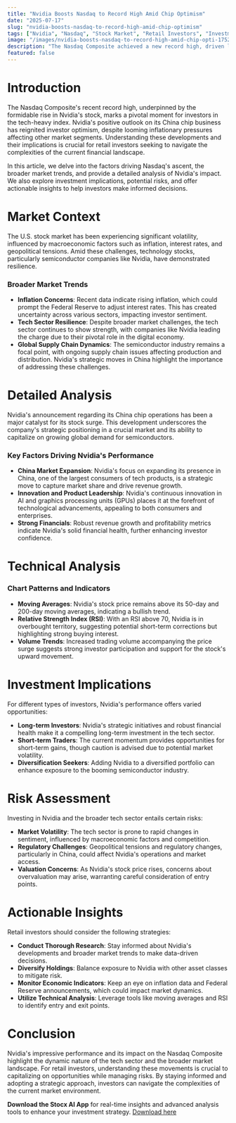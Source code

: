 ```yaml
---
title: "Nvidia Boosts Nasdaq to Record High Amid Chip Optimism"
date: "2025-07-17"
slug: "nvidia-boosts-nasdaq-to-record-high-amid-chip-optimism"
tags: ["Nvidia", "Nasdaq", "Stock Market", "Retail Investors", "Investment Strategies", "Tech Stocks", "Inflation"]
image: "/images/nvidia-boosts-nasdaq-to-record-high-amid-chip-opti-1752717657914.png"
description: "The Nasdaq Composite achieved a new record high, driven largely by Nvidia's robust performance and promising news related to its China chip operations. This surge in Nvidia shares offered a stark contrast to the broader market, which grappled with concerns over inflation and its potential impact on future interest rate hikes. For retail investors, understanding the implications of Nvidia's performance is crucial, as it signifies significant trends in the tech sector and global chip demand. This article provides a comprehensive analysis of the market dynamics at play, the potential investment opportunities, and the risks involved. It aims to equip investors with actionable insights, highlighting the broader economic context and offering detailed technical analysis to guide investment strategies."
featured: false
---
```


# Introduction

The Nasdaq Composite's recent record high, underpinned by the formidable rise in Nvidia's stock, marks a pivotal moment for investors in the tech-heavy index. Nvidia's positive outlook on its China chip business has reignited investor optimism, despite looming inflationary pressures affecting other market segments. Understanding these developments and their implications is crucial for retail investors seeking to navigate the complexities of the current financial landscape.

In this article, we delve into the factors driving Nasdaq's ascent, the broader market trends, and provide a detailed analysis of Nvidia's impact. We also explore investment implications, potential risks, and offer actionable insights to help investors make informed decisions.

# Market Context

The U.S. stock market has been experiencing significant volatility, influenced by macroeconomic factors such as inflation, interest rates, and geopolitical tensions. Amid these challenges, technology stocks, particularly semiconductor companies like Nvidia, have demonstrated resilience.

### Broader Market Trends
- **Inflation Concerns**: Recent data indicate rising inflation, which could prompt the Federal Reserve to adjust interest rates. This has created uncertainty across various sectors, impacting investor sentiment.
- **Tech Sector Resilience**: Despite broader market challenges, the tech sector continues to show strength, with companies like Nvidia leading the charge due to their pivotal role in the digital economy.
- **Global Supply Chain Dynamics**: The semiconductor industry remains a focal point, with ongoing supply chain issues affecting production and distribution. Nvidia's strategic moves in China highlight the importance of addressing these challenges.

# Detailed Analysis

Nvidia's announcement regarding its China chip operations has been a major catalyst for its stock surge. This development underscores the company's strategic positioning in a crucial market and its ability to capitalize on growing global demand for semiconductors.

### Key Factors Driving Nvidia's Performance
- **China Market Expansion**: Nvidia's focus on expanding its presence in China, one of the largest consumers of tech products, is a strategic move to capture market share and drive revenue growth.
- **Innovation and Product Leadership**: Nvidia's continuous innovation in AI and graphics processing units (GPUs) places it at the forefront of technological advancements, appealing to both consumers and enterprises.
- **Strong Financials**: Robust revenue growth and profitability metrics indicate Nvidia's solid financial health, further enhancing investor confidence.

# Technical Analysis

### Chart Patterns and Indicators
- **Moving Averages**: Nvidia's stock price remains above its 50-day and 200-day moving averages, indicating a bullish trend.
- **Relative Strength Index (RSI)**: With an RSI above 70, Nvidia is in overbought territory, suggesting potential short-term corrections but highlighting strong buying interest.
- **Volume Trends**: Increased trading volume accompanying the price surge suggests strong investor participation and support for the stock's upward movement.

# Investment Implications

For different types of investors, Nvidia's performance offers varied opportunities:
- **Long-term Investors**: Nvidia's strategic initiatives and robust financial health make it a compelling long-term investment in the tech sector.
- **Short-term Traders**: The current momentum provides opportunities for short-term gains, though caution is advised due to potential market volatility.
- **Diversification Seekers**: Adding Nvidia to a diversified portfolio can enhance exposure to the booming semiconductor industry.

# Risk Assessment

Investing in Nvidia and the broader tech sector entails certain risks:
- **Market Volatility**: The tech sector is prone to rapid changes in sentiment, influenced by macroeconomic factors and competition.
- **Regulatory Challenges**: Geopolitical tensions and regulatory changes, particularly in China, could affect Nvidia's operations and market access.
- **Valuation Concerns**: As Nvidia's stock price rises, concerns about overvaluation may arise, warranting careful consideration of entry points.

# Actionable Insights

Retail investors should consider the following strategies:
- **Conduct Thorough Research**: Stay informed about Nvidia's developments and broader market trends to make data-driven decisions.
- **Diversify Holdings**: Balance exposure to Nvidia with other asset classes to mitigate risk.
- **Monitor Economic Indicators**: Keep an eye on inflation data and Federal Reserve announcements, which could impact market dynamics.
- **Utilize Technical Analysis**: Leverage tools like moving averages and RSI to identify entry and exit points.

# Conclusion

Nvidia's impressive performance and its impact on the Nasdaq Composite highlight the dynamic nature of the tech sector and the broader market landscape. For retail investors, understanding these movements is crucial to capitalizing on opportunities while managing risks. By staying informed and adopting a strategic approach, investors can navigate the complexities of the current market environment.

**Download the Stocx AI App** for real-time insights and advanced analysis tools to enhance your investment strategy. [Download here](https://stocx.co)
